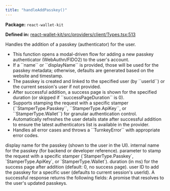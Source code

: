 ```yaml
---
title: "handleAddPasskey()"
---
```



<p><strong>Package:</strong> <code>react-wallet-kit</code></p>

<p><strong>Defined in:</strong> <a href="https://github.com/tkhq/sdk/blob/main/packages/react-wallet-kit/src/providers/client/Types.tsx#L513">react-wallet-kit/src/providers/client/Types.tsx:513</a></p>

<H3Bordered text="Overview" />

Handles the addition of a passkey (authenticator) for the user.

<ul>
  <li>This function opens a modal-driven flow for adding a new passkey authenticator (WebAuthn/FIDO2) to the user's account.</li>
  <li>If a ``name`` or ``displayName`` is provided, those will be used for the passkey metadata; otherwise, defaults are generated based on the website and timestamp.</li>
  <li>The passkey is created and linked to the specified user (by ``userId``) or the current session's user if not provided.</li>
  <li>After successful addition, a success page is shown for the specified duration (or skipped if ``successPageDuration`` is 0).</li>
  <li>Supports stamping the request with a specific stamper (``StamperType.Passkey``, ``StamperType.ApiKey``, or ``StamperType.Wallet``) for granular authentication control.</li>
  <li>Automatically refreshes the user details state after successful addition to ensure the latest authenticators list is available in the provider.</li>
  <li>Handles all error cases and throws a ``TurnkeyError`` with appropriate error codes.</li>
</ul>

<H3Bordered text="Parameters" />

<ParamField body="params" type='object' required={false} path="params" >
  <Expandable title="params details">
    <NestedParam parentKey="params" childKey="displayName" type='string' required={false}>
display name for the passkey (shown to the user in the UI).
</NestedParam>
    <NestedParam parentKey="params" childKey="name" type='string' required={false}>
internal name for the passkey (for backend or developer reference).
</NestedParam>
    <NestedParam parentKey="params" childKey="stampWith" type='StamperType' required={false}>
parameter to stamp the request with a specific stamper (`StamperType.Passkey`, `StamperType.ApiKey`, or `StamperType.Wallet`).
</NestedParam>
    <NestedParam parentKey="params" childKey="successPageDuration" type='number' required={false}>
duration (in ms) for the success page after addition (default: 0, no success page).
</NestedParam>
    <NestedParam parentKey="params" childKey="userId" type='string' required={false}>
user ID to add the passkey for a specific user (defaults to current session's userId).
</NestedParam>
  </Expandable>
</ParamField>

<H3Bordered text="Response" />
A successful response returns the following fields:

<ResponseField name="returns" type="string[]" required={true}>
  A promise that resolves to the user's updated passkeys.
</ResponseField>
